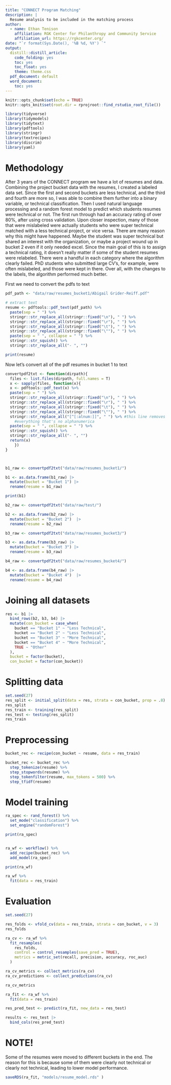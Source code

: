 ```yaml
---
title: "CONNECT Program Matching"
description: |
  Resume analysis to be included in the matching process 
author:
  - name: Ethan Tenison 
    affiliation: RGK Center for Philanthropy and Community Service 
    affiliation_url: https://rgkcenter.org/
date: "`r format(Sys.Date(), '%B %d, %Y') `"
output:
  distill::distill_article:
    code_folding: yes
    toc: yes
    toc_float: yes
    theme: theme.css
  pdf_document: default
  word_document:
    toc: yes
---
```



```r
knitr::opts_chunk$set(echo = TRUE)
knitr::opts_knit$set(root.dir = rprojroot::find_rstudio_root_file())

library(tidyverse)
library(tidymodels)
library(tidytext)
library(pdftools)
library(stringr)
library(textrecipes)
library(discrim)
library(yaml)

```


# Methodology

After 3 years of the CONNECT program we have a lot of resumes and data. Combining the project bucket data with the resumes, I created a labeled data set. Since the first and second buckets are less technical, and the third and fourth are more so, I was able to combine them further into a binary variable, or technical classification. Then I used natural language processing and a random forest model to predict which students resumes were technical or not. The first run through had an accuracy rating of over 80%, after using cross validation. Upon closer inspection, many of those that were mislabeled were actually students who were super technical matched with a less technical project, or vice versa. There are many reason why this might have happened. Maybe the student was super technical but shared an interest with the organization, or maybe a project wound up in bucket 2 even if it only needed excel. Since the main goal of this is to assign a technical rating, it doesn't really matter if some of the student resumes were relabeled. There were a handful in each category where the algorithm clearly failed. PhD students who submitted large CV's, for example, were often mislabeled, and those were kept in there. Over all, with the changes to the labels, the algorithm performed much better. 

First we need to convert the pdfs to text 

```r

pdf_path <- "data/raw/resumes_bucket1/Abigail Grider-Reiff.pdf"

# extract text
resume <- pdftools::pdf_text(pdf_path) %>%
  paste(sep = " ") %>%
  stringr::str_replace_all(stringr::fixed("\n"), " ") %>%
  stringr::str_replace_all(stringr::fixed("\r"), " ") %>%
  stringr::str_replace_all(stringr::fixed("\t"), " ") %>%
  stringr::str_replace_all(stringr::fixed("\""), " ") %>%
  paste(sep = " ", collapse = " ") %>%
  stringr::str_squish() %>%
  stringr::str_replace_all("- ", "") 

print(resume)

```

Now let's convert all of the pdf resumes in bucket 1 to text

```r

convertpdf2txt <- function(dirpath){
  files <- list.files(dirpath, full.names = T)
  x <- sapply(files, function(x){
  x <- pdftools::pdf_text(x) %>%
  paste(sep = " ") %>%
  stringr::str_replace_all(stringr::fixed("\n"), " ") %>%
  stringr::str_replace_all(stringr::fixed("\r"), " ") %>%
  stringr::str_replace_all(stringr::fixed("\t"), " ") %>%
  stringr::str_replace_all(stringr::fixed("\""), " ") %>%
  stringr::str_replace_all("[^[:alnum:]]", " ") %>% #this line removes 
    #everything that's no alphanumerica
  paste(sep = " ", collapse = " ") %>%
  stringr::str_squish() %>%
  stringr::str_replace_all("- ", "") 
  return(x)
    })
}



b1_raw <- convertpdf2txt("data/raw/resumes_bucket1/")

b1 <- as.data.frame(b1_raw) |> 
  mutate(bucket = "Bucket 1") |> 
  rename(resume = b1_raw)

print(b1)

```


```r

b2_raw <- convertpdf2txt("data/raw/test/")

b2 <- as.data.frame(b2_raw) |> 
  mutate(bucket = "Bucket 2")  |> 
  rename(resume = b2_raw)

b3_raw <- convertpdf2txt("data/raw/resumes_bucket3/")

b3 <- as.data.frame(b3_raw) |> 
  mutate(bucket = "Bucket 3") |> 
  rename(resume = b3_raw)

b4_raw <- convertpdf2txt("data/raw/resumes_bucket4/")

b4 <- as.data.frame(b4_raw) |> 
  mutate(bucket = "Bucket 4")  |> 
  rename(resume = b4_raw)

```

# Joining all datasets

```r

res <- b1 |> 
  bind_rows(b2, b3, b4) |> 
  mutate(con_bucket = case_when(
    bucket == "Bucket 1" ~ "Less Technical",
    bucket == "Bucket 2" ~ "Less Technical",
    bucket == "Bucket 3" ~ "More Technical",
    bucket == "Bucket 4" ~ "More Technical",
    TRUE ~ "Other"
  ),
  bucket = factor(bucket),
  con_bucket = factor(con_bucket)) 
```

# Splitting data 

```r

set.seed(27)
res_split <- initial_split(data = res, strata = con_bucket, prop = .8)
res_split
res_train <- training(res_split)
res_test <- testing(res_split)
res_train

```

# Preprocessing

```r

bucket_rec <- recipe(con_bucket ~ resume, data = res_train)

bucket_rec <- bucket_rec %>%
  step_tokenize(resume) %>%
  step_stopwords(resume) %>%
  step_tokenfilter(resume, max_tokens = 500) %>%
  step_tfidf(resume)

```

# Model training 

```r
ra_spec <- rand_forest() %>%
  set_mode("classification") %>%
  set_engine("randomForest")

print(ra_spec)


ra_wf <- workflow() %>%
  add_recipe(bucket_rec) %>%
  add_model(ra_spec)

print(ra_wf)

ra_wf %>%
  fit(data = res_train)
```

# Evaluation 


```r

set.seed(27)

res_folds <- vfold_cv(data = res_train, strata = con_bucket, v = 3)
res_folds

ra_cv <- ra_wf %>%
  fit_resamples(
    res_folds,
    control = control_resamples(save_pred = TRUE),
    metrics = metric_set(recall, precision, accuracy, roc_auc)
  )

```

```r

ra_cv_metrics <- collect_metrics(ra_cv)
ra_cv_predictions <- collect_predictions(ra_cv)

ra_cv_metrics
```

```r

ra_fit <- ra_wf %>%
  fit(data = res_train)

res_pred_test <- predict(ra_fit, new_data = res_test)

results <- res_test |> 
  bind_cols(res_pred_test)


```



# NOTE!

Some of the resumes were moved to different buckets in the end. The reason for this is because some of them were clearly not technical or clearly not technical, leading to lower model performance. 


```r

saveRDS(ra_fit, "models/resume_model.rds" )

```


